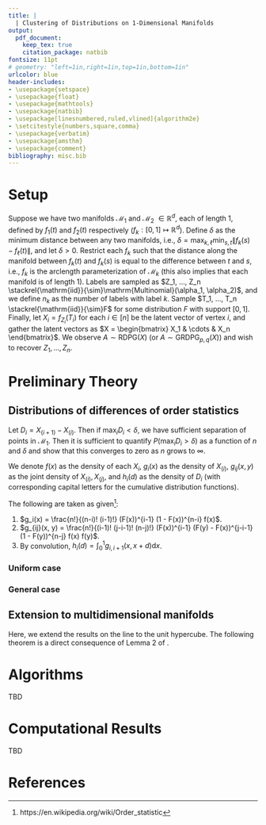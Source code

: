 ```yaml
---
title: |
  | Clustering of Distributions on 1-Dimensional Manifolds
output:
  pdf_document:
    keep_tex: true
    citation_package: natbib
fontsize: 11pt
# geometry: "left=1in,right=1in,top=1in,bottom=1in"
urlcolor: blue
header-includes:
- \usepackage{setspace}
- \usepackage{float}
- \usepackage{mathtools}
- \usepackage{natbib}
- \usepackage[linesnumbered,ruled,vlined]{algorithm2e} 
- \setcitestyle{numbers,square,comma}
- \usepackage{verbatim}
- \usepackage{amsthm}
- \usepackage{comment}
bibliography: misc.bib
---
```


\newcommand{\diag}{\mathrm{diag}}
\newcommand{\tr}{\mathrm{Tr}}
\newcommand{\blockdiag}{\mathrm{blockdiag}}
\newcommand{\indep}{\stackrel{\mathrm{ind}}{\sim}}
\newcommand{\iid}{\stackrel{\mathrm{iid}}{\sim}}
\newcommand{\Bernoulli}{\mathrm{Bernoulli}}
\newcommand{\Betadist}{\mathrm{Beta}}
\newcommand{\Uniform}{\mathrm{Uniform}}
\newcommand{\BG}{\mathrm{BernoulliGraph}}
\newcommand{\Categorical}{\mathrm{Categorical}}
\newcommand{\Multinomial}{\mathrm{Multinomial}}
\newcommand{\RDPG}{\mathrm{RDPG}}
\newcommand{\GRDPG}{\mathrm{GRDPG}}
\newtheorem{definition}{Definition}
\newtheorem{theorem}{Theorem}
\newtheorem{lemma}{Lemma}
\theoremstyle{remark}
\newtheorem*{remark}{Remark}
\theoremstyle{example}
\newtheorem*{example}{Example}
\newcommand{\dd}{\mathrm{d}}
\newcommand{\as}{\stackrel{\mathrm{a.s.}}{\to}}

# Setup

Suppose we have two manifolds $\mathcal{M}_1$ and $\mathcal{M}_2$ $\in \mathbb{R}^d$, each of length 1, defined by $f_1(t)$ and $f_2(t)$ respectively ($f_k : [0, 1] \mapsto \mathbb{R}^d$). 
Define $\delta$ as the minimum distance between any two manifolds, i.e., $\delta = \max_{k, \ell} \min_{s, t} \|f_k(s) - f_\ell(t)\|$, and let $\delta > 0$. 
Restrict each $f_k$ such that the distance along the manifold between $f_k(t)$ and $f_k(s)$ is equal to the difference between $t$ and $s$, i.e., $f_k$ is the arclength parameterization of $\mathcal{M}_k$ (this also implies that each manifold is of length 1). 
Labels are sampled as $Z_1, ..., Z_n \iid \Multinomial(\alpha_1, \alpha_2)$, and we define $n_k$ as the number of labels with label $k$. 
Sample $T_1, ..., T_n \iid F$ for some distribution $F$ with support $[0, 1]$. 
Finally, let $X_i = f_{Z_i}(T_i)$ for each $i \in [n]$ be the latent vector of vertex $i$, and gather the latent vectors as $X = \begin{bmatrix} X_1 & \cdots & X_n \end{bmatrix}$. 
We observe $A \sim \RDPG(X)$ (or $A \sim \GRDPG_{p,q}(X)$) and wish to recover $Z_1, ..., Z_n$.

# Preliminary Theory

## Distributions of differences of order statistics

Let $D_i = X_{(i+1)} - X_{(i)}$. Then if $\max_i D_i < \delta$, we have sufficient separation of points in $\mathcal{M}_1$. 
Then it is sufficient to quantify $P(\max_i D_i > \delta)$ as a function of $n$ and $\delta$ and show that this converges to zero as $n$ grows to $\infty$. 

We denote $f(x)$ as the density of each $X_i$, $g_i(x)$ as the density of $X_{(i)}$, 
$g_{ij}(x, y)$ as the joint density of $X_{(i)}, X_{(j)}$, and $h_i(d)$ as the density of $D_i$ (with corresponding capital letters for the cumulative distribution functions).

The following are taken as given[^wikipedia]:

1. $g_i(x) = \frac{n!}{(n-i)! (i-1)!} (F(x))^{i-1} (1 - F(x))^{n-i} f(x)$.
2. $g_{ij}(x, y) = \frac{n!}{(i-1)! (j-i-1)! (n-j)!} (F(x))^{i-1} (F(y) - F(x))^{j-i-1} (1 - F(y))^{n-j} f(x) f(y)$.
3. By convolution, $h_i(d) = \int_0^{1} g_{i, i+1} (x, x + d) \dd x$.

[^wikipedia]: https://en.wikipedia.org/wiki/Order_statistic

\begin{lemma}[The probability density function of $D_i$]
\begin{equation}
\label{eq:pdf}
h_i(d) = \int_0^{1-d} \frac{n!}{(i-1)! (n-i-1)!} (F(x))^{i-1} (1 - F(x+d))^{n-i-1} f(x) f(x+d) \dd x 
\end{equation}
\end{lemma}

\begin{proof}
This is just a direct consequence of 2 and 3 under the given statements. 
We also note that because the support of $X_i$ is $[0, 1]$, 
the integral only needs to be evaluated from $0$ to $1 - d$ 
because of the $f(x+d)$ and $1 - F(x+d)$ terms.
\end{proof}

\begin{lemma}[The cumulative distribution function of $D_i$]

\begin{equation}
\label{eq:cdf}
P(D_i < \delta) = H_i(\delta) = 1 - \int_0^{1-\delta} \frac{n!}{(n-i)! (i-1)!} (F(x))^{i-1} (1 - F(x + \delta))^{n-i} f(x) \dd x
\end{equation}
\end{lemma}

\begin{proof}
$$
\begin{aligned}
H_i(\delta) & = \int_x^{x+\delta} h_i(d) \dd d \\
& = \int_x^{x+\delta} \int_0^{1} \frac{n!}{(i-1)! (n-i-1)!} ((F(x))^{i-1} (1 - F(x+d))^{n-i-1} f(x) f(x+d) \dd x \dd d \\
& = \int_0^{1} \frac{n!}{(i-1)! (n-i-1)!} (F(x))^{i-1} f(x) \int_x^{x+\delta} (1 - F(x+d))^{n-i-1} f(x+d) \dd d \dd x \\
& = \int_0^{1} \frac{n!}{(i-1)! (n-i-1)!} (F(x))^{i-1} f(x) \int_{F(x)}^{F(x+\delta)} (1 - u)^{n-i-1} \dd u \dd x \\
& = \int_0^{1} \frac{n!}{(i-1)! (n-i)!} (F(x))^{i-1} f(x) ((1 - F(x))^{n-i} - (1 - F(x + \delta))^{n-i}) \dd x \\ 
& = \int_0^1 g_i(x) \dd x - \int_0^1 \frac{n!}{(i-1)! (n-i)!} (F(x))^{i-1} (1 - F(x + \delta))^{n-i} f(x) \dd x \\
& = 1 - \int_0^1 \frac{n!}{(i-1)! (n-i)!} (F(x))^{i-1} (1 - F(x + \delta))^{n-i} f(x) \dd x \\
\end{aligned}
$$

Because of the $x + \delta$ term, we can't actually evaluate this integral all the way up to $1$, and so we are left with 
$$
\begin{aligned}
& = 1 - \int_0^{1 - \delta} \frac{n!}{(i-1)! (n-i)!} (F(x))^{i-1} (1 - F(x + \delta))^{n-i} f(x) \dd x.
\end{aligned}
$$
\end{proof}

### Uniform case

\begin{lemma}[Differences between order statistics of a uniform distribution]
If $X_1, ..., X_n \iid \Uniform(0, 1)$, then each $D_i \sim \Betadist(1, n)$.
\end{lemma}

\begin{proof}
We begin with Eq. (\ref{eq:pdf}), plugging in $f(x) = 1$ and $F(x) = x$:

$$
h_i(d) = \int_0^{1-d} \frac{n!}{(i-1)! (n-i-1)!} x^{i-1} (1-x-d)^{n-i-1} \dd x
$$

Then we proceed with integration by parts, setting 
$u = x^{i-1} \implies du = (i-1) x^{i-2}$ and 
$dv = (1-x-d)^{n-i-1} dx \implies v = -\frac{1}{n-i} (1-x-d)^{n-i-1}$. 
Note that $u v |_0^{1-d} = 0$ in this case. This yields

$$
= \frac{n!}{(i-1)! (n-i-1)!} \int \frac{i-1}{n-i} x^{i-2} (1-x-d)^{n-i} \dd x
$$

Then applying integration by parts again until the $x^p$ term disappears, we get:

$$
\begin{aligned}
& = \frac{n!}{(i-1)! (n-i-1)!} \frac{(i-1)!}{(n-i) \cdots (n-2)} \int_0^{1-d} (1-x-d)^{n-2} \dd x \\
& = -\frac{n (n-1)}{n-1} (1-x-d)^{n-1} \Big|_0^{1-d} \\
& = n (1 - d)^{n-1}
\end{aligned}
$$

This the density function for $\Betadist(1, n)$, completing the proof.
\end{proof}

\begin{theorem}
Let $X_1, ..., X_n \iid \Uniform(0, 1)$. 
Then for any $\epsilon$ and $\delta > 0$, 
there exists an $N = O \big(\frac{-\log \epsilon}{\delta} \big)$ such that 
$P(\max_i X_{(i+1)} - X_{(i)} < \delta) \geq 1 - \epsilon$ when $n > N$.
\end{theorem}

\begin{proof}[Proof (sketch)]
Since $X_{(i+1)} - X_{(i)} = D_i \sim \Betadist(1, n)$, 
$P(X_{(i+1)} - X_{(i)} < \delta) = 1 - (1 - \delta)^n $. This yields

$$
\begin{aligned}
P(\max_i D_i < \delta) & \geq (P(D_i < \delta))^{n-1} \\
& = (1 - (1 - \delta)^n)^{n-1} \\
& \approx e^{-n \exp(-n \delta)}.
\end{aligned}
$$

In the limit $n \to \infty$, this goes to 1.
\end{proof}

### General case

\begin{theorem}
Let $X_1, ..., X_n \iid F$ with support $[0, 1]$, and suppose $f(x)$ is continuous and $f(x) \geq a > 0$ everywhere on the support. 
Let $D_i = X_{(i+1)} - X_{(i)}$. 
Then for any $\epsilon > 0$, there exists $N \in \mathbb{N}$ such that $P(\max_i D_i < \delta) \geq 1 - \epsilon$ when $n > N$.
\end{theorem}

\begin{proof}[Proof (sketch)]
We start with Eq. (\ref{eq:cdf}):

$$P(D_i \leq \delta) = 1 - \int_0^{1-\delta} \frac{n!}{(n-i)! (i-1)!} (F(x))^{i-1} (1 - F(x + \delta))^{n-i} f(x) \dd x.$$

Making the approximation $F(x+\delta) \approx F(x) + \delta f(x)$ 
and bounding $f(x) \geq a$, we get:

$$P(D_i \leq \delta) \geq 1 - \int_0^{1-\delta} \frac{n!}{(n-i)! (i-1)!} (F(x))^{i-1} (1 - F(x) - a \delta)^{n-i} f(x) \dd x.$$

Then making the substitution $u = F(x) \implies du = f(x) \dd x$, we obtain 

$$1 - \int_0^{F(1-\delta)} \frac{n!}{(n-i)! (i-1)!} u^{i-1} (1 - u - a \delta)^{n-i} \dd u$$

Evaluating the integral yields

$$P(D_i < \delta) = 1 - (1 - a \delta)^n + (1 - F(1-\delta) - a \delta)^n.$$

Then as before,

$$
\begin{aligned}
P(\max_i D_i < \delta) & = P(\text{all } D_i < \delta) \\
& = 1 - P(\text{some } D_i > \delta) \\
& \geq 1 - \sum_i^{n-1} P(D_i > \delta) \\
& = 1 + (n - 1) (1 - a \delta)^n - (n - 1) (1 - F(1 - \delta) - a \delta)^n
\end{aligned}
$$

This converges to $1$ in the limit $n \to \infty$.
\end{proof}

## Extension to multidimensional manifolds

Here, we extend the results on the line to the unit hypercube. The following theorem is a direct consequence of Lemma 2 of \citet{trosset2020rehabilitating}.

\begin{theorem}
Let $X_1, ..., X_n \iid F$ with support $[0, 1]^r$, and $f(x) \geq a > 0$ everywhere on the support. Define $E_n$ as the event that every point on the support is within distance $\delta / 2$ to $X_i$ for $i \in [n]$. Then for any $\epsilon > 0$, there exists $N = O(-\log \epsilon)$ such that $P(E_n) > 1 - \epsilon$ when $n \geq N$.
\end{theorem}

# Algorithms

TBD

# Computational Results

TBD

# References